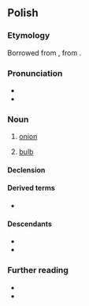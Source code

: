 {{also|Cebula|cëbùla|čebula}}
==Polish==
{{wp|lang=pl}}

===Etymology===
Borrowed from {{bor|pl|LL.|cepulla}}, from {{der|pl|la|cepa}}.

===Pronunciation===
* {{pl-IPA}}
* {{audio|pl|Pl-{{PAGENAME}}.ogg|audio}}

===Noun===
{{pl-noun|f|dim=cebulka}}

# [[onion]]
# {{lb|pl|botany}} [[bulb]]

====Declension====
{{pl-decl-noun-f|cebu|l}}

====Derived terms====
* {{q|adjective}} {{l|pl|cebulowy}}

====Descendants====
* {{desc|be|цыбу́ля|bor=1}}
* {{desctree|uk|цибу́ля|bor=1}}

===Further reading===
* {{R:pl:WSJP}}
* {{R:PWN}}

{{c|pl|Alliums|Vegetables}}